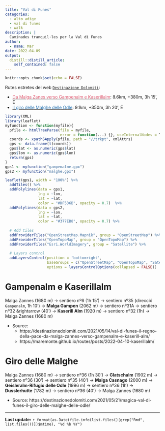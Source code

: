 ```yaml
---
title: "Val di Funes"
categories:
  - alto adige
  - val di funes
  - walk
description: |
  Caminades tranquil·les per la Val di Funes
author:
  - name: Mar
date: 2022-04-09
output:
  distill::distill_article:
    self_contained: false
---
```



```r
knitr::opts_chunk$set(echo = FALSE)
```

Rutes estretes del web [`Destinazione Dolomiti`](https://destinazionedolomiti.com/):  

- [<span style="color:#DF536B">Da Malga Zanes verso Gampenalm e Kaserillalm</span>][Gampenalm e Kaserillalm]: 8.6km, +380m, 3h 15', E    
- [<span style="color:#377EB8">Il giro delle Malghe delle Odle</span>][Giro delle Malghe]: 9.1km, +350m, 3h 20', E 

```r
library(XML)
library(leaflet)
myfunction <- function(myfile){
  pfile <- htmlTreeParse(file = myfile, 
                         error = function(...) {}, useInternalNodes = T)
  coords <- xpathSApply(pfile, path = "//trkpt", xmlAttrs)
  gps <- data.frame(t(coords))
  gps$lat <- as.numeric(gps$lat)
  gps$lon <- as.numeric(gps$lon)
  return(gps)
}
gps1 <- myfunction("gampenalme.gpx")
gps2 <- myfunction("malghe.gpx")

leaflet(gps1, width = "100%") %>% 
  addTiles() %>% 
  addPolylines(data = gps1, 
               lng = ~lon, 
               lat = ~lat,
               color = "#DF536B", opacity = 0.7)  %>% 
  addPolylines(data = gps2, 
               lng = ~lon, 
               lat = ~lat,
               color = "#377EB8", opacity = 0.7) %>%
  
  # Add tiles
  addProviderTiles("OpenStreetMap.Mapnik", group = "OpenStreetMap") %>%
  addProviderTiles("OpenTopoMap", group = "OpenTopoMap") %>%
  addProviderTiles("Esri.WorldImagery", group = "Satellite") %>%
  
  # Layers control
  addLayersControl(position = 'bottomright',
                   baseGroups = c("OpenStreetMap", "OpenTopoMap", "Satellite"),
                   options = layersControlOptions(collapsed = FALSE)) 
```


# Gampenalm e Kaserillalm 

Malga Zannes (1680 m) &rightarrow; sentiero nº6 (1h 15') &rightarrow; sentiero nº35 (direcció `Gampenalm`, 1h 10') &rightarrow; **Malga Gampen** (2062 m) &rightarrow; sentiero nº31A &rightarrow; sentiero nº32 &rightarrow (40') &rightarrow; **Kaserill Alm** (1920 m) &rightarrow; sentiero nº32 (1h) &rightarrow; Malga Zannes (1680 m)
  
- Source: 
  * https://destinazionedolomiti.com/2021/05/14/val-di-funes-il-regno-della-pace-da-malga-zannes-verso-gampenalm-e-kaserill-alm/  
  * https://maremonte.github.io/routes/posts/2022-04-10-kaserillalm/


# Giro delle Malghe

Malga Zannes (1680 m) &rightarrow; sentiero nº36 (1h 30') &rightarrow; **Glatschalm** (1902 m) &rightarrow; sentiero nº36 (30') &rightarrow; sentiero nº35 (40') &rightarrow; **Malga Casnago** (2000 m) &rightarrow; **Geisleralm-Rifugio delle Odle** (1996 m) &rightarrow; sentiero nº36 (1h) &rightarrow; **Dusslerhutte** (1782 m) &rightarrow; sentiero nº36 (40') &rightarrow; Malga Zannes (1680 m)
  
- Source:  https://destinazionedolomiti.com/2021/05/21/magica-val-di-funes-il-giro-delle-malghe-delle-odle/

---

**Last update:** `r format(as.Date(file.info(list.files()[grep("Rmd", list.files())])$mtime), "%d %b %Y")`<br />